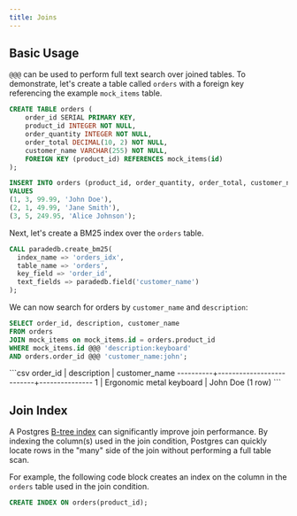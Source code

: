 ```yaml
---
title: Joins
---
```


## Basic Usage

`@@@` can be used to perform full text search over joined tables. To demonstrate, let's create a table called `orders` with a foreign key referencing the example `mock_items` table.

```sql
CREATE TABLE orders (
    order_id SERIAL PRIMARY KEY,
    product_id INTEGER NOT NULL,
    order_quantity INTEGER NOT NULL,
    order_total DECIMAL(10, 2) NOT NULL,
    customer_name VARCHAR(255) NOT NULL,
    FOREIGN KEY (product_id) REFERENCES mock_items(id)
);

INSERT INTO orders (product_id, order_quantity, order_total, customer_name)
VALUES
(1, 3, 99.99, 'John Doe'),
(2, 1, 49.99, 'Jane Smith'),
(3, 5, 249.95, 'Alice Johnson');
```

Next, let's create a BM25 index over the `orders` table.

```sql
CALL paradedb.create_bm25(
  index_name => 'orders_idx',
  table_name => 'orders',
  key_field => 'order_id',
  text_fields => paradedb.field('customer_name')
);
```

We can now search for orders by `customer_name` and `description`:

```sql
SELECT order_id, description, customer_name
FROM orders
JOIN mock_items on mock_items.id = orders.product_id
WHERE mock_items.id @@@ 'description:keyboard'
AND orders.order_id @@@ 'customer_name:john';
```

<Accordion title="Expected Response">
```csv
 order_id |       description        | customer_name
----------+--------------------------+---------------
        1 | Ergonomic metal keyboard | John Doe
(1 row)
```
</Accordion>

## Join Index

A Postgres [B-tree index](https://www.postgresql.org/docs/current/indexes-types.html#INDEXES-TYPES-BTREE) can significantly improve join performance. By indexing the
column(s) used in the join condition, Postgres can quickly locate rows in the "many" side of the join without performing a full table scan.

For example, the following code block creates an index on the column in the `orders` table used in the join condition.

```sql
CREATE INDEX ON orders(product_id);
```
